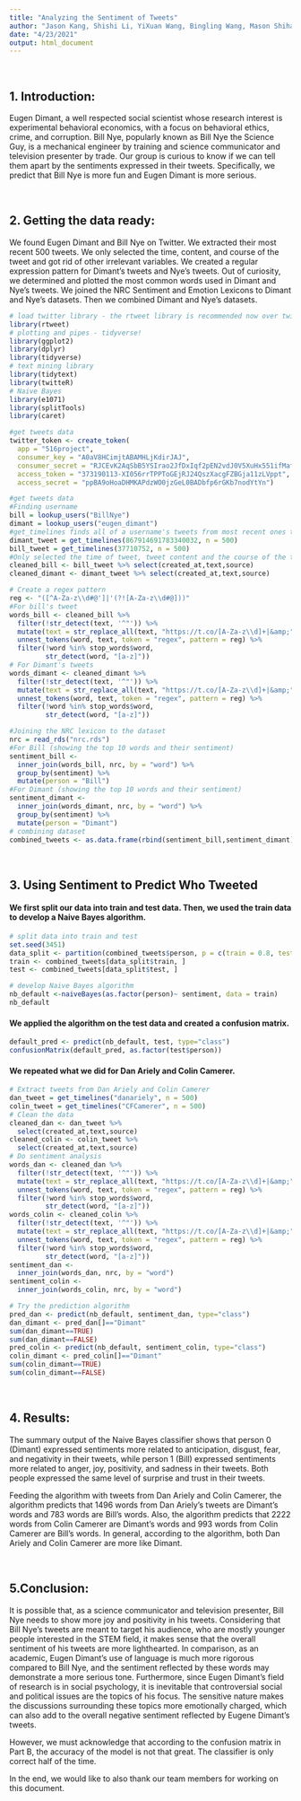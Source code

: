```yaml
---
title: "Analyzing the Sentiment of Tweets"
author: "Jason Kang, Shishi Li, YiXuan Wang, Bingling Wang, Mason Shihab"
date: "4/23/2021"
output: html_document
---
```


\

## 1. Introduction: 
Eugen Dimant, a well respected social scientist whose research interest is experimental behavioral economics, with a focus on behavioral ethics, crime, and corruption. Bill Nye, popularly known as Bill Nye the Science Guy, is a mechanical engineer by training and science communicator and television presenter by trade. Our group is curious to know if we can tell them apart by the sentiments expressed in their tweets. Specifically, we predict that Bill Nye is more fun and Eugen Dimant is more serious. 

\

## 2. Getting the data ready: 
We found Eugen Dimant and Bill Nye on Twitter. 
We extracted their most recent 500 tweets. 
We only selected the time, content, and course of the tweet and got rid of other irrelevant variables. 
We created a regular expression pattern for Dimant’s tweets and  Nye’s tweets. 
Out of curiosity, we determined and plotted the most common words used in Dimant and Nye’s tweets. 
We joined the NRC Sentiment and Emotion Lexicons to Dimant and Nye’s datasets. Then we combined Dimant and Nye’s datasets.

```r
# load twitter library - the rtweet library is recommended now over twitteR
library(rtweet)
# plotting and pipes - tidyverse!
library(ggplot2)
library(dplyr)
library(tidyverse)
# text mining library
library(tidytext)
library(twitteR)
# Naive Bayes
library(e1071)
library(splitTools)
library(caret)
```

```r
#get tweets data
twitter_token <- create_token(
  app = "516project",
  consumer_key = "A0aV8HCimjtABAMHLjKdirJAJ",
  consumer_secret = "RJCEvK2AqSbB5YSIrao2JfDxIqf2pEN2vdJ0V5XuHx551ifMaf",
  access_token = "373190113-XI056rrTPPToGEjRJ24QszXacgFZBGja11zLVppt",
  access_secret = "ppBA9oHoaDHMKAPdzWO0jzGeL0BADbfp6rGKb7nodYtYn")
```
```r
#get tweets data
#Finding username 
bill = lookup_users("BillNye")
dimant = lookup_users("eugen_dimant")
#get_timelines finds all of a username's tweets from most recent ones to the earlier ones
dimant_tweet = get_timelines(867914691783340032, n = 500)
bill_tweet = get_timelines(37710752, n = 500)
#Only selected the time of tweet, tweet content and the course of the tweet and got rid of other irrelevant variables
cleaned_bill <- bill_tweet %>% select(created_at,text,source)
cleaned_dimant <- dimant_tweet %>% select(created_at,text,source)
```

```r
# Create a regex pattern
reg <- "([^A-Za-z\\d#@']|'(?![A-Za-z\\d#@]))"
#For bill's tweet
words_bill <- cleaned_bill %>%  
  filter(!str_detect(text, '^"')) %>%  
  mutate(text = str_replace_all(text, "https://t.co/[A-Za-z\\d]+|&amp;", "")) %>%
  unnest_tokens(word, text, token = "regex", pattern = reg) %>%  
  filter(!word %in% stop_words$word, 
         str_detect(word, "[a-z]"))
# For Dimant's tweets
words_dimant <- cleaned_dimant %>%  
  filter(!str_detect(text, '^"')) %>%  
  mutate(text = str_replace_all(text, "https://t.co/[A-Za-z\\d]+|&amp;", "")) %>%
  unnest_tokens(word, text, token = "regex", pattern = reg) %>%  
  filter(!word %in% stop_words$word,
         str_detect(word, "[a-z]"))
```

```r
#Joining the NRC lexicon to the dataset 
nrc = read_rds("nrc.rds")
#For Bill (showing the top 10 words and their sentiment)
sentiment_bill <- 
  inner_join(words_bill, nrc, by = "word") %>%
  group_by(sentiment) %>%
  mutate(person = "Bill")
#For Dimant (showing the top 10 words and their sentiment)
sentiment_dimant <- 
  inner_join(words_dimant, nrc, by = "word") %>%
  group_by(sentiment) %>%
  mutate(person = "Dimant")
# combining dataset
combined_tweets <- as.data.frame(rbind(sentiment_bill,sentiment_dimant))
```

\

## 3. Using Sentiment to Predict Who Tweeted

#### We first split our data into train and test data. Then, we used the train data to develop a Naive Bayes algorithm.

```r
# split data into train and test
set.seed(3451)
data_split <- partition(combined_tweets$person, p = c(train = 0.8, test = 0.2))
train <- combined_tweets[data_split$train, ]
test <- combined_tweets[data_split$test, ]
```

```r
# develop Naive Bayes algorithm
nb_default <-naiveBayes(as.factor(person)~ sentiment, data = train)
nb_default
```
 
#### We applied the algorithm on the test data and created a confusion matrix. 

```r
default_pred <- predict(nb_default, test, type="class")
confusionMatrix(default_pred, as.factor(test$person))
```

#### We repeated what we did for Dan Ariely and Colin Camerer.

```r
# Extract tweets from Dan Ariely and Colin Camerer
dan_tweet = get_timelines("danariely", n = 500)
colin_tweet = get_timelines("CFCamerer", n = 500)
# Clean the data
cleaned_dan <- dan_tweet %>% 
  select(created_at,text,source) 
cleaned_colin <- colin_tweet %>% 
  select(created_at,text,source)
# Do sentiment analysis
words_dan <- cleaned_dan %>%  
  filter(!str_detect(text, '^"')) %>%  
  mutate(text = str_replace_all(text, "https://t.co/[A-Za-z\\d]+|&amp;", "")) %>%
  unnest_tokens(word, text, token = "regex", pattern = reg) %>%  
  filter(!word %in% stop_words$word, 
         str_detect(word, "[a-z]"))
words_colin <- cleaned_colin %>%  
  filter(!str_detect(text, '^"')) %>%  
  mutate(text = str_replace_all(text, "https://t.co/[A-Za-z\\d]+|&amp;", "")) %>%
  unnest_tokens(word, text, token = "regex", pattern = reg) %>%  
  filter(!word %in% stop_words$word,
         str_detect(word, "[a-z]"))
sentiment_dan <- 
  inner_join(words_dan, nrc, by = "word")
sentiment_colin <- 
  inner_join(words_colin, nrc, by = "word")
```

```r
# Try the prediction algorithm
pred_dan <- predict(nb_default, sentiment_dan, type="class")
dan_dimant <- pred_dan[]=="Dimant"
sum(dan_dimant==TRUE)
sum(dan_dimant==FALSE)
pred_colin <- predict(nb_default, sentiment_colin, type="class")
colin_dimant <- pred_colin[]=="Dimant"
sum(colin_dimant==TRUE)
sum(colin_dimant==FALSE)
```

\

## 4. Results: 
The summary output of the Naive Bayes classifier shows that person 0 (Dimant) expressed sentiments more related to anticipation, disgust, fear, and negativity in their tweets, while person 1 (Bill) expressed sentiments more related to anger, joy, positivity, and sadness in their tweets. Both people expressed the same level of surprise and trust in their tweets. 

Feeding the algorithm with tweets from Dan Ariely and Colin Camerer, the algorithm predicts that 1496 words from Dan Ariely's tweets are Dimant's words and 783 words are Bill's words. Also, the algorithm predicts that 2222 words from Colin Camerer are Dimant's words and 993 words from Colin Camerer are Bill's words. In general, according to the algorithm, both Dan Ariely and Colin Camerer are more like Dimant.

\

## 5.Conclusion:

It is possible that, as a science communicator and television presenter, Bill Nye needs to show more joy and positivity in his tweets. Considering that Bill Nye’s tweets are meant to target his audience, who are mostly younger people interested in the STEM field, it makes sense that the overall sentiment of his tweets are more lighthearted. In comparison, as an academic, Eugen Dimant's use of language is much more rigorous compared to Bill Nye, and the sentiment reflected by these words may demonstrate a more serious tone. Furthermore, since Eugen Dimant’s field of research is in social psychology, it is inevitable that controversial social and political issues are the topics of his focus. The sensitive nature makes the discussions surrounding these topics more emotionally charged, which can also add to the overall negative sentiment reflected by Eugene Dimant’s tweets. 

However, we must acknowledge that according to the confusion matrix in Part B, the accuracy of the model is not that great. The classifier is only correct half of the time. 

In the end, we would like to also thank our team members for working on this document. 

